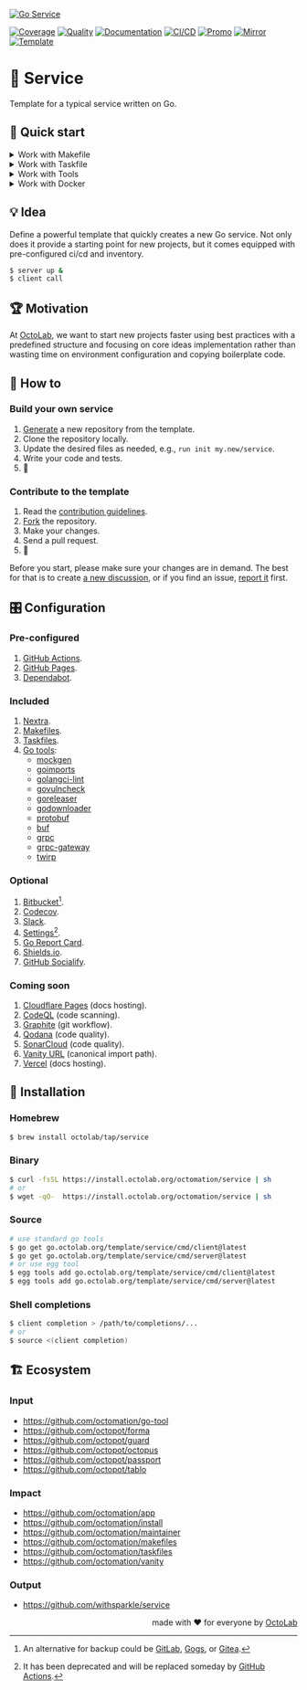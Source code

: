 [![Go Service][social.preview]][preview.config]

[![Coverage][coverage.icon]][coverage.page]
[![Quality][quality.icon]][quality.page]
[![Documentation][docs.icon]][docs.page]
[![CI/CD][build.icon]][build.page]
[![Promo][site.icon]][site.page]
[![Mirror][mirror.icon]][mirror.page]
[![Template][template.icon]][template.page]

# 🧩 Service

Template for a typical service written on Go.

## 🛫 Quick start

<details>
  <summary>Work with Makefile</summary>

```bash
$ make setup
$ make help

$ make find-todos
$ make test lint
$ TIMEOUT=5s make test-with-coverage
```

</details>
<details>
  <summary>Work with Taskfile</summary>

```bash
$ alias run=./Taskfile
$ run refresh
$ run help

$ run docs # === `run docs install -- build -- start`
$ run docs npm ci
$ run docs npm i nextra@latest

$ run tools go generate tools.go
$ run tools golangci-lint --version -- mockgen --version
$ run which goimports golangci-lint govulncheck mockgen
```

</details>
<details>
  <summary>Work with Tools</summary>

```bash
$ make tools
$ source bin/activate

$ which goimports
$ goimports -local $(go list -m) -w ./...
```

</details>
<details>
  <summary>Work with Docker</summary>

```bash
$ make go-1.19 # or go-1.20, etc.
/src# make go-env 2>/dev/null | grep GOVERSION
# GOVERSION:   1.19.10
/src# make test
```

</details>

## 💡 Idea

Define a powerful template that quickly creates a new Go service.
Not only does it provide a starting point for new projects,
but it comes equipped with pre-configured ci/cd and inventory.

```bash
$ server up &
$ client call
```

## 🏆 Motivation

At [OctoLab](https://www.octolab.org/), we want to start new projects faster using best practices
with a predefined structure and focusing on core ideas implementation
rather than wasting time on environment configuration and copying boilerplate code.

## 🤼‍ How to

### Build your own service

1. [Generate][action.generate] a new repository from the template.
2. Clone the repository locally.
3. Update the desired files as needed, e.g., `run init my.new/service`.
4. Write your code and tests.
5. 🚀

### Contribute to the template

1. Read the [contribution guidelines][docs.contrib].
2. [Fork][action.fork] the repository.
3. Make your changes.
4. Send a pull request.
5. 🤗

Before you start, please make sure your changes are in demand.
The best for that is to create [a new discussion][action.discuss],
or if you find an issue, [report it][action.issue] first.

[action.discuss]:   https://github.com/octomation/go-service/discussions/new/choose
[action.fork]:      https://github.com/octomation/go-service/fork
[action.generate]:  https://github.com/octomation/go-service/generate
[action.issue]:     https://github.com/octomation/go-service/issues/new/choose
[docs.contrib]:     https://github.com/octomation/.github/blob/main/.github/CONTRIBUTING.md

## 🎛️ Configuration

### Pre-configured

1. [GitHub Actions](https://github.com/features/actions).
2. [GitHub Pages](https://pages.github.com/).
3. [Dependabot](https://github.com/dependabot).

### Included

1. [Nextra](https://nextra.site/).
2. [Makefiles](https://makefiles.octolab.org/).
3. [Taskfiles](https://taskfiles.octolab.org/).
4. [Go tools](https://github.com/kamilsk/egg):
   - [mockgen](https://github.com/golang/mock)
   - [goimports](https://goimports.octolab.org/)
   - [golangci-lint](https://golangci-lint.octolab.org/)
   - [govulncheck](https://github.com/golang/vuln)
   - [goreleaser](https://goreleaser.com/)
   - [godownloader](https://godownloader.octolab.org/)
   - [protobuf](https://protobuf.dev/)
   - [buf](https://buf.build/)
   - [grpc](https://grpc.io/)
   - [grpc-gateway](https://grpc-ecosystem.github.io/grpc-gateway/)
   - [twirp](https://twitchtv.github.io/twirp/)

### Optional

1. [Bitbucket](https://bitbucket.org/)[^1].
2. [Codecov](https://about.codecov.io/).
3. [Slack](https://github.com/marketplace/slack-github).
4. [Settings](https://github.com/apps/settings)[^2].
5. [Go Report Card](https://goreportcard.com/).
6. [Shields.io](https://shields.io/).
7. [GitHub Socialify](https://socialify.git.ci/).

[^1]: An alternative for backup could be [GitLab](https://about.gitlab.com/),
[Gogs](https://gogs.io/), or [Gitea](https://gitea.io/).

[^2]: It has been deprecated and will be replaced someday by
[GitHub Actions](https://github.com/octomation/go-module/issues/56).

### Coming soon

1. [Cloudflare Pages](https://pages.cloudflare.com/) (docs hosting).
2. [CodeQL](https://codeql.github.com/) (code scanning).
3. [Graphite](https://graphite.dev/) (git workflow).
4. [Qodana](https://qodana.cloud/) (code quality).
5. [SonarCloud](https://sonarcloud.io/) (code quality).
6. [Vanity URL](https://vanity.octolab.org/) (canonical import path).
7. [Vercel](https://vercel.com/) (docs hosting).

## 🛬 Installation

### Homebrew

```bash
$ brew install octolab/tap/service
```

### Binary

```bash
$ curl -fsSL https://install.octolab.org/octomation/service | sh
# or
$ wget -qO-  https://install.octolab.org/octomation/service | sh
```

### Source

```bash
# use standard go tools
$ go get go.octolab.org/template/service/cmd/client@latest
$ go get go.octolab.org/template/service/cmd/server@latest
# or use egg tool
$ egg tools add go.octolab.org/template/service/cmd/client@latest
$ egg tools add go.octolab.org/template/service/cmd/server@latest
```

### Shell completions

```bash
$ client completion > /path/to/completions/...
# or
$ source <(client completion)
```

## 🏗️ Ecosystem

### Input

- https://github.com/octomation/go-tool
- https://github.com/octopot/forma
- https://github.com/octopot/guard
- https://github.com/octopot/octopus
- https://github.com/octopot/passport
- https://github.com/octopot/tablo

### Impact

- https://github.com/octomation/app
- https://github.com/octomation/install
- https://github.com/octomation/maintainer
- https://github.com/octomation/makefiles
- https://github.com/octomation/taskfiles
- https://github.com/octomation/vanity

### Output

- https://github.com/withsparkle/service

<p align="right">made with ❤️ for everyone by <a href="https://www.octolab.org/">OctoLab</a></p>

[social.preview]:   https://cdn.octolab.org/repo/go-service.png
[preview.config]:   https://socialify.git.ci/octomation/go-service?description=1&font=Raleway&language=1&name=1&owner=1&pattern=Circuit%20Board&theme=Light
[preview.fallback]: https://socialify.git.ci/octomation/go-service/image?description=1&font=Raleway&language=1&name=1&owner=1&pattern=Circuit%20Board&theme=Light

[awesome.icon]:     https://awesome.re/mentioned-badge.svg
[awesome.page]:     https://awesome-go.com/project-layout/
[coverage.icon]:    https://codecov.io/gh/octomation/go-service/branch/main/graph/badge.svg
[coverage.page]:    https://codecov.io/gh/octomation/go-service
[quality.icon]:     https://goreportcard.com/badge/go.octolab.org/template/service
[quality.page]:     https://goreportcard.com/report/go.octolab.org/template/service
[docs.icon]:        https://pkg.go.dev/badge/go.octolab.org/template/service.svg
[docs.page]:        https://pkg.go.dev/go.octolab.org/template/service
[build.icon]:       https://img.shields.io/badge/ci%2Fcd-GitHub%20Actions-brightgreen
[build.page]:       https://github.com/octomation/go-service/actions
[site.icon]:        https://img.shields.io/badge/site-GitHub%20Pages-brightgreen
[site.page]:        https://go-service.octolab.org/
[mirror.icon]:      https://img.shields.io/badge/mirror-Bitbucket-blue
[mirror.page]:      https://bitbucket.org/kamilsk/go-service
[template.icon]:    https://img.shields.io/badge/template-go--service-blue
[template.page]:    https://github.com/octomation/go-service
